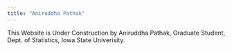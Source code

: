 ```yaml
---
title: "Aniruddha Pathak"
---
```


This Website is Under Construction by Aniruddha Pathak, Graduate Student, Dept. of Statistics, Iowa State Univerisity.
